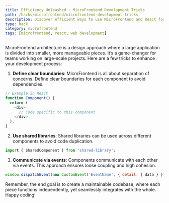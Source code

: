 ```yaml
---
title: Efficiency Unleashed - MicroFrontend Development Tricks
path: /hacks/microfrontend/microfrontend-development-tricks
description: Discover efficient ways to use MicroFrontend and React for seamless web development. Unleash the power of recent web technologies with these tips and tricks.
type: hack
category: microfrontend
tags: [microfrontend, react, web development]
---
```


MicroFrontend architecture is a design approach where a large application is divided into smaller, more manageable pieces. It’s a game-changer for teams working on large-scale projects. Here are a few tricks to enhance your development process:

1. **Define clear boundaries**: MicroFrontend is all about separation of concerns. Define clear boundaries for each component to avoid dependencies. 

```javascript
// Example in React
function Component() {
  return (
    <div>
      // Code specific to this component
    </div>
  );
}
```

2. **Use shared libraries**: Shared libraries can be used across different components to avoid code duplication.

```javascript
import { SharedComponent } from 'shared-library';
```

3. **Communicate via events**: Components communicate with each other via events. This approach ensures loose coupling and high cohesion.

```javascript
window.dispatchEvent(new CustomEvent('EventName', { detail: { data } }));
```

Remember, the end goal is to create a maintainable codebase, where each piece functions independently, yet seamlessly integrates with the whole. Happy coding!